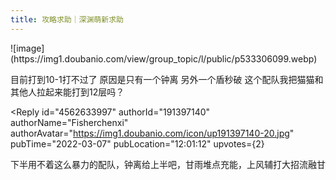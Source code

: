 ```yaml
---
title: 攻略求助｜深渊萌新求助
---
```



<Forum groupName="原神" groupUrl="https://www.douban.com/group/genshin/" archivedAt="2025-05-16T16:43:31.356Z">
  <Post
    id="261740249"
    title="攻略求助｜深渊萌新求助"
    url="https://www.douban.com/group/topic/261740249/?_spm_id=MjA0NzYwNzYx"
    pubTime="2022-03-07"
    highlightUserId="191397140"
  >
![image](https://img1.doubanio.com/view/group_topic/l/public/p533306099.webp)

目前打到10-1打不过了 原因是只有一个钟离 另外一个盾秒破
这个配队我把猫猫和其他人拉起来能打到12层吗？

<Reply
  id="4562633997"
  authorId="191397140"
  authorName="Fisherchenxi"
  authorAvatar="https://img1.doubanio.com/icon/up191397140-20.jpg"
  pubTime="2022-03-07"
  pubLocation="12:01:12"
  upvotes={2}
>
下半用不着这么暴力的配队，钟离给上半吧，甘雨堆点充能，上风辅打大招流融甘
</Reply>
  </Post>
</Forum>
